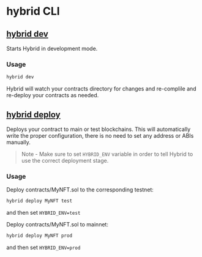 # hybrid CLI

## [hybrid dev](#dev)

Starts Hybrid in development mode.

### Usage

```bash
hybrid dev
```

Hybrid will watch your contracts directory for changes and re-complile and re-deploy your contracts as needed.

<a name="deploy" />

## [hybrid deploy](#deploy)

Deploys your contract to main or test blockchains. This will automatically write the proper configuration, there is no need to set any address or ABIs manually.

> Note - Make sure to set `HYBRID_ENV` variable in order to tell Hybrid to use the correct deployment stage.

### Usage

Deploy contracts/MyNFT.sol to the corresponding testnet:

```sh
hybrid deploy MyNFT test
```

and then set `HYBRID_ENV=test`

Deploy contracts/MyNFT.sol to mainnet:

```sh
hybrid deploy MyNFT prod
```

and then set `HYBRID_ENV=prod`
